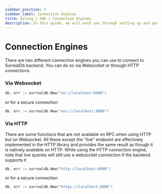 ```yaml
---
sidebar_position: 5
sidebar_label: Connection Engines
title: Golang | SDK | Connection Engines
description: In this guide, we will walk you through setting up and querying your first project with the .NET SDK for SurrealDB.
---
```


# Connection Engines

There are two different connection engines you can use to connect to SurrealDb backend. You can do so via Websocket or through HTTP
connections

### Via Websocket
```go
db, err := surrealdb.New("ws://localhost:8000")
```
or for a secure connection
```go
db, err := surrealdb.New("wss://localhost:8000")
```

### Via HTTP
There are some functions that are not available on RPC when using HTTP but on Websocket. All these except
the "live" endpoint are effectively implemented in the HTTP library and provides the same result as though
it is natively available on HTTP. While using the HTTP connection engine, note that live queries will still
use a websocket connection if the backend supports it
```go
db, err := surrealdb.New("http://localhost:8000")
```
or for a secure connection
```go
db, err := surrealdb.New("https://localhost:8000")
```
